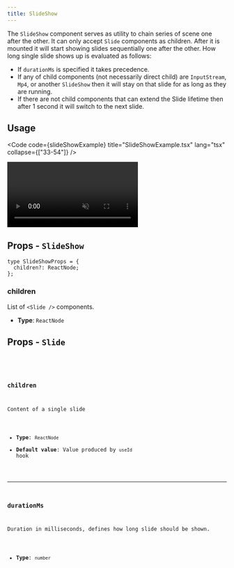 ```yaml
---
title: SlideShow
---
```



The `SlideShow` component serves as utility to chain series of scene one after the other. It can only accept `Slide` components as children.
After it is mounted it will start showing slides sequentially one after the other. How long single slide shows up is evaluated as follows:

- If `durationMs` is specified it takes precedence.
- If any of child components (not necessarily direct child) are `InputStream`, `Mp4`, or another `SlideShow` then it will stay on that slide for as long as they are running.
- If there are not child components that can extend the Slide lifetime then after 1 second it will switch to the next slide.

## Usage

<Code
  code={slideShowExample}
  title="SlideShowExample.tsx"
  lang="tsx"
  collapse={["33-54"]}
/>

<CollapsibleDetails summaryTitle="Example output">
  <video autoplay loop muted src={ExampleImage} alt="example output" />
</CollapsibleDetails>

## Props - `SlideShow`

<CollapsibleDetails summaryTitle='Type definitions' open>

```tsx
type SlideShowProps = {
  children?: ReactNode;
};
```

</CollapsibleDetails>

### children

List of `<Slide />` components.

- **Type**: `ReactNode`

## Props - `Slide`

<CollapsibleDetails summaryTitle="Type definitions" open>
  <Code
    code={`
type SlideProps = {
    children: ReactNode;
    durationMs?: number;
}
`}
    lang="tsx"
  />
</CollapsibleDetails>

### children

Content of a single slide

- **Type**: `ReactNode`
- **Default value**: Value produced by `useId` hook

---

### durationMs

Duration in milliseconds, defines how long slide should be shown.

- **Type**: `number`
